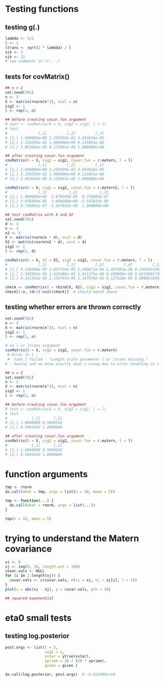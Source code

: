 # Testing functions

## testing g(.)
```r
lambda <- 5/2
l <- 1
ltrans <- sqrt(2 * lambda) / l
xik <- 3
xjk <- 11
# see comments in r(., .)
```

## tests for covMatrix()
```r
## n > 2
set.seed(761)
n <- 3
X <- matrix(rnorm(n^2), ncol = n)
sig2 <- 1
l <- rep(1, n)

## before creating covar.fun argument
# test <- covMatrix(X = X, sig2 = sig2, l = l)
# test
#              [,1]         [,2]         [,3]
# [1,] 1.000000e+00 2.259359e-02 3.853816e-05
# [2,] 2.259359e-02 1.000000e+00 9.133891e-08
# [3,] 3.853816e-05 9.133891e-08 1.000000e+00

## after creating covar.fun argument
covMatrix(X = X, sig2 = sig2, covar.fun = r.matern, l = l)
#              [,1]         [,2]         [,3]
# [1,] 1.000000e+00 2.259359e-02 3.853816e-05
# [2,] 2.259359e-02 1.000000e+00 9.133891e-08
# [3,] 3.853816e-05 9.133891e-08 1.000000e+00

covMatrix(X = X, sig2 = sig2, covar.fun = r.matern2, l = l)
#              [,1]          [,2]          [,3]
# [1,] 1.000000e+00  3.676694e-05  9.736003e-07
# [2,] 3.676694e-05  1.000000e+00 -5.547833e-09
# [3,] 9.736003e-07 -5.547833e-09  1.000000e+00
```

```r
## test covMatrix with X and X2
set.seed(761)
d <- 3
n <- 3
n2 <- 5
X <- matrix(rnorm(n * d), ncol = d)
X2 <- matrix(rnorm(n2 * d), ncol = d)
sig2 <- 1
l <- rep(1, d)

covMatrix(X = X, X2 = X2, sig2 = sig2, covar.fun = r.matern, l = l)
#              [,1]         [,2]         [,3]         [,4]         [,5]
# [1,] 9.130506e-05 3.827716e-03 2.450871e-04 2.287981e-06 0.2392954302
# [2,] 2.385852e-05 1.635486e-01 5.011175e-08 8.289889e-08 0.0155601739
# [3,] 4.321343e-03 2.159767e-06 2.347978e-03 6.127628e-05 0.0006670394

check <- covMatrix(X = rbind(X, X2), sig2 = sig2, covar.fun = r.matern, l = l)
check[1:n, (d+1):ncol(check)]  # should match above 
```


## testing whether errors are thrown correctly
```r
set.seed(761)
n <- 3
X <- matrix(rnorm(n^2), ncol = n)
sig2 <- 1
l <- rep(1, n)

# no l or ltrans argument
covMatrix(X = X, sig2 = sig2, covar.fun = r.matern)  
 # Error in { : 
 #  task 1 failed - "Length scale parameter l or ltrans missing." 
# - hooray and we know exactly what's wrong due to error handling in r.matern
```



```r
## n = 2
set.seed(761)
n <- 2
X <- matrix(rnorm(n^2), ncol = n)
sig2 <- 1
l <- rep(1, n)

## before creating covar.fun argument
# test <- covMatrix(X = X, sig2 = sig2, l = l)
# test
#           [,1]      [,2]
# [1,] 1.0000000 0.5694542
# [2,] 0.5694542 1.0000000

## after creating covar.fun argument
covMatrix(X = X, sig2 = sig2, covar.fun = r.matern, l = l)
#           [,1]      [,2]
# [1,] 1.0000000 0.5694542
# [2,] 0.5694542 1.0000000
```

# function arguments
```r
tmp <- rnorm
do.call(what = tmp, args = list(n = 10, mean = 5))

tmp <- function(...) {
  do.call(what = rnorm, args = list(...))
}

tmp(n = 10, mean = 5)
```


# trying to understand the Matern covariance
```r
xi <- 0
xj <- seq(0, 10, length.out = 100)
covar.vals <- NULL
for (i in 1:length(xj)) {
  covar.vals <- c(covar.vals, r(xi = xi, xj = xj[i], l = 1))
}
plot(x = abs(xi - xj), y = covar.vals, pch = 16)

## squared exponential 
```

# eta0 small tests

## testing log.posterior
```r
post.args <- list(l = 5,
                  sig2 = 1,
                  ystar = ytrue(xstar),
                  yprime = 20 / (20 * xprime),
                  given = given )

do.call(log.posterior, post.args)  # -6.652496e+14
```

